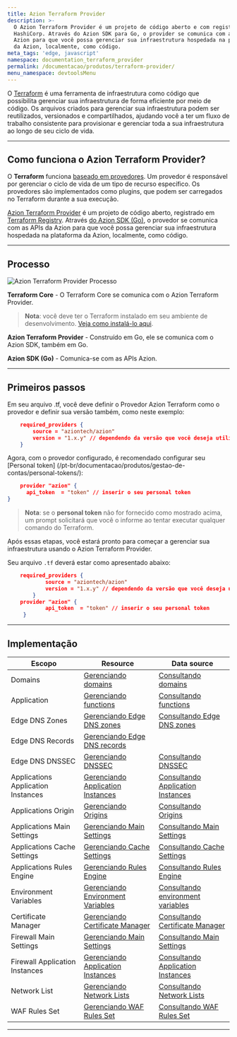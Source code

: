 ```yaml
---
title: Azion Terraform Provider
description: >-
  O Azion Terraform Provider é um projeto de código aberto e com registro na
  HashiCorp. Através do Azion SDK para Go, o provider se comunica com as APIs da
  Azion para que você possa gerenciar sua infraestrutura hospedada na plataforma
  da Azion, localmente, como código.
meta_tags: 'edge, javascript'
namespace: documentation_terraform_provider
permalink: /documentacao/produtos/terraform-provider/
menu_namespace: devtoolsMenu
---
```


O [Terraform](https://developer.hashicorp.com/terraform/docs) é uma ferramenta de infraestrutura como código que possibilita gerenciar sua infraestrutura de forma eficiente por meio de código. Os arquivos criados para gerenciar sua infraestrutura podem ser reutilizados, versionados e compartilhados, ajudando você a ter um fluxo de trabalho consistente para provisionar e gerenciar toda a sua infraestrutura ao longo de seu ciclo de vida.

---

## Como funciona o Azion Terraform Provider?

O **Terraform** funciona [baseado em provedores](https://developer.hashicorp.com/terraform/registry/providers). Um provedor é responsável por gerenciar o ciclo de vida de um tipo de recurso específico. Os provedores são implementados como plugins, que podem ser carregados no Terraform durante a sua execução.

[Azion Terraform Provider](https://github.com/aziontech/terraform-provider-azion) é um projeto de código aberto, registrado em [Terraform Registry](https://registry.terraform.io/providers/aziontech/azion/latest). Através [do Azion SDK (Go)](https://github.com/aziontech/azionapi-go-sdk), o provedor se comunica com as APIs da Azion para que você possa gerenciar sua infraestrutura hospedada na plataforma da Azion, localmente, como código.

---

## Processo

![Azion Terraform Provider Processo](/assets/docs/images/uploads/terraformProviderFlow.png)

**Terraform Core** -  O Terraform Core se comunica com o Azion Terraform Provider.

> **Nota**: você deve ter o Terraform instalado em seu ambiente de desenvolvimento. [Veja como instalá-lo aqui](https://developer.hashicorp.com/terraform/downloads).

**Azion Terraform Provider** - Construído em Go, ele se comunica com o Azion SDK, também em Go.

**Azion SDK (Go)** - Comunica-se com as APIs Azion.

---

## Primeiros passos

Em seu arquivo .tf, você deve definir o Provedor Azion Terraform como o provedor e definir sua versão também, como neste exemplo:

```json
    required_providers {
        source = "aziontech/azion"
        version = "1.x.y" // dependendo da versão que você deseja utilizar
    }
```

Agora, com o provedor configurado, é recomendado configurar seu [Personal token] (/pt-br/documentacao/produtos/gestao-de-contas/personal-tokens/):

```json
    provider "azion" {
      api_token  = "token" // inserir o seu personal token
}
```

> **Nota**: se o **personal token** não for fornecido como mostrado acima, um prompt solicitará que você o informe ao tentar executar qualquer comando do Terraform.

Após essas etapas, você estará pronto para começar a gerenciar sua infraestrutura usando o Azion Terraform Provider.

Seu arquivo `.tf` deverá estar como apresentado abaixo:

```json
    required_providers {
            source = "aziontech/azion"
            version = "1.x.y" // dependendo da versão que você deseja utilizar
        }
    provider "azion" {
            api_token  = "token" // inserir o seu personal token
     }
```

---

## Implementação

| Escopo | Resource | Data source |
| --- | --- | --- |
| Domains | [Gerenciando domains](https://registry.terraform.io/providers/aziontech/azion/latest/docs/resources/domain) | [Consultando domains](https://registry.terraform.io/providers/aziontech/azion/latest/docs/data-sources/domains) |
| Application | [Gerenciando functions](https://registry.terraform.io/providers/aziontech/azion/latest/docs/resources/edge_function) | [Consultando functions](https://registry.terraform.io/providers/aziontech/azion/latest/docs/data-sources/edge_functions) |
|  Edge DNS Zones | [Gerenciando Edge DNS zones](https://registry.terraform.io/providers/aziontech/azion/latest/docs/resources/intelligent_dns_zone)| [Consultando Edge DNS zones](https://registry.terraform.io/providers/aziontech/azion/latest/docs/data-sources/intelligent_dns_zones) |
|  Edge DNS Records | [Gerenciando Edge DNS records](https://registry.terraform.io/providers/aziontech/azion/latest/docs/resources/intelligent_dns_record) | |
|  Edge DNS DNSSEC | [Gerenciando DNSSEC](https://registry.terraform.io/providers/aziontech/azion/latest/docs/resources/intelligent_dns_dnssec) | [Consultando DNSSEC](https://registry.terraform.io/providers/aziontech/azion/latest/docs/data-sources/intelligent_dns_dnssec)|
|  Applications Application Instances | [Gerenciando Application Instances](https://registry.terraform.io/providers/aziontech/azion/latest/docs/resources/edge_application_edge_functions_instance) | [Consultando Application Instances](https://registry.terraform.io/providers/aziontech/azion/latest/docs/data-sources/edge_application_edge_functions_instance)|
|  Applications Origin | [Gerenciando Origins](https://registry.terraform.io/providers/aziontech/azion/latest/docs/resources/edge_application_origin) | [Consultando Origins](https://registry.terraform.io/providers/aziontech/azion/latest/docs/data-sources/edge_applications_origins)|
|  Applications Main Settings | [Gerenciando Main Settings](https://registry.terraform.io/providers/aziontech/azion/latest/docs/resources/edge_application_main_setting) | [Consultando Main Settings](https://registry.terraform.io/providers/aziontech/azion/latest/docs/data-sources/edge_application_main_settings)|
|  Applications Cache Settings | [Gerenciando Cache Settings](https://registry.terraform.io/providers/aziontech/azion/latest/docs/resources/edge_application_cache_setting) | [Consultando Cache Settings](https://registry.terraform.io/providers/aziontech/azion/latest/docs/data-sources/edge_application_cache_settings)|
|  Applications Rules Engine | [Gerenciando Rules Engine](https://registry.terraform.io/providers/aziontech/azion/latest/docs/resources/edge_application_rule_engine) | [Consultando Rules Engine](https://registry.terraform.io/providers/aziontech/azion/latest/docs/data-sources/edge_application_rules_engine)|
|  Environment Variables | [Gerenciando Environment Variables](https://registry.terraform.io/providers/aziontech/azion/latest/docs/resources/environment_variable) | [Consultando environment variables](https://registry.terraform.io/providers/aziontech/azion/latest/docs/data-sources/environment_variables) |
|  Certificate Manager | [Gerenciando Certificate Manager](https://registry.terraform.io/providers/aziontech/azion/latest/docs/resources/digital_certificate) | [Consultando Certificate Manager](https://registry.terraform.io/providers/aziontech/azion/latest/docs/data-sources/digital_certificates)|
|  Firewall Main Settings | [Gerenciando Main Settings](https://registry.terraform.io/providers/aziontech/azion/latest/docs/resources/edge_firewall_main_setting) | [Consultando Main Settings](https://registry.terraform.io/providers/aziontech/azion/latest/docs/data-sources/edge_firewall_main_settings) |
|  Firewall Application Instances | [Gerenciando Application Instances](https://registry.terraform.io/providers/aziontech/azion/latest/docs/resources/edge_firewall_edge_functions_instance) | [Consultando Application Instances](https://registry.terraform.io/providers/aziontech/azion/latest/docs/data-sources/edge_firewall_edge_function_instances) |
|  Network List | [Gerenciando Network Lists](https://registry.terraform.io/providers/aziontech/azion/latest/docs/resources/network_list) | [Consultando Network Lists](https://registry.terraform.io/providers/aziontech/azion/latest/docs/data-sources/network_lists) |
|  WAF Rules Set | [Gerenciando WAF Rules Set](https://registry.terraform.io/providers/aziontech/azion/latest/docs/resources/waf_rule_set) | [Consultando WAF Rules Set](https://registry.terraform.io/providers/aziontech/azion/latest/docs/data-sources/waf_rule_sets) |



---
